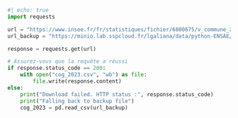 ```python
#| echo: true
import requests

url = "https://www.insee.fr/fr/statistiques/fichier/6800675/v_commune_2023.csv"
url_backup = "https://minio.lab.sspcloud.fr/lgaliana/data/python-ENSAE/cog_2023.csv"

response = requests.get(url)

# Assurez-vous que la requête a réussi
if response.status_code == 200:
    with open("cog_2023.csv", "wb") as file:
        file.write(response.content)
else:
    print("Download failed. HTTP status :", response.status_code)
    print("Falling back to backup file")
    cog_2023 = pd.read_csv(url_backup)
```